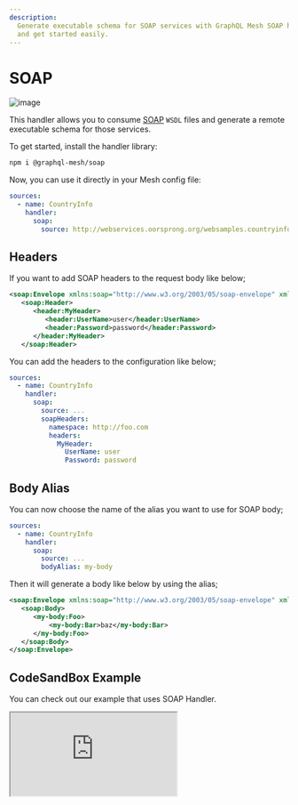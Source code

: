 ```yaml
---
description:
  Generate executable schema for SOAP services with GraphQL Mesh SOAP handler. Consume WSDL files
  and get started easily.
---
```


# SOAP

![image](https://user-images.githubusercontent.com/20847995/79220083-0a1d3a00-7e5c-11ea-9ac5-855428121143.png)

This handler allows you to consume [SOAP](https://soapui.org) `WSDL` files and generate a remote
executable schema for those services.

To get started, install the handler library:

```sh npm2yarn
npm i @graphql-mesh/soap
```

Now, you can use it directly in your Mesh config file:

```yaml filename=".meshrc.yaml" {4-5}
sources:
  - name: CountryInfo
    handler:
      soap:
        source: http://webservices.oorsprong.org/websamples.countryinfo/CountryInfoService.wso?WSDL
```

## Headers

If you want to add SOAP headers to the request body like below;

```xml
<soap:Envelope xmlns:soap="http://www.w3.org/2003/05/soap-envelope" xmlns:header="http://foo.com/">
   <soap:Header>
      <header:MyHeader>
         <header:UserName>user</header:UserName>
         <header:Password>password</header:Password>
      </header:MyHeader>
   </soap:Header>
```

You can add the headers to the configuration like below;

```yaml
sources:
  - name: CountryInfo
    handler:
      soap:
        source: ...
        soapHeaders:
          namespace: http://foo.com
          headers:
            MyHeader:
              UserName: user
              Password: password
```

## Body Alias

You can now choose the name of the alias you want to use for SOAP body;

```yaml filename=".meshrc.yaml" {4}
sources:
  - name: CountryInfo
    handler:
      soap:
        source: ...
        bodyAlias: my-body
```

Then it will generate a body like below by using the alias;

```xml
<soap:Envelope xmlns:soap="http://www.w3.org/2003/05/soap-envelope" xmlns:my-body="http://foo.com/">
   <soap:Body>
      <my-body:Foo>
          <my-body:Bar>baz</my-body:Bar>
      </my-body:Foo>
   </soap:Body>
</soap:Envelope>
```

## CodeSandBox Example

You can check out our example that uses SOAP Handler.

<iframe
  src="https://codesandbox.io/embed/github/ardatan/graphql-mesh/tree/master/examples/soap-country-info?fontsize=14&hidenavigation=1&theme=dark&module=%2F.meshrc.yml"
  className="mt-6 w-full h-[500px] rounded-md"
  title="country-info-example"
  allow="geolocation; microphone; camera; midi; vr; accelerometer; gyroscope; payment; ambient-light-sensor; encrypted-media; usb"
  sandbox="allow-modals allow-forms allow-popups allow-scripts allow-same-origin"
/>

## Config API Reference


<API />
